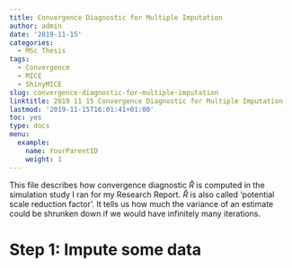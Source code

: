 ---
title: Convergence Diagnostic for Multiple Imputation
author: admin
date: '2019-11-15'
categories:
  - MSc Thesis
tags:
  - Convergence
  - MICE
  - ShinyMICE
slug: convergence-diagnostic-for-multiple-imputation
linktitle: 2019 11 15 Convergence Diagnostic for Multiple Imputation
lastmod: '2019-11-15T16:01:41+01:00'
toc: yes
type: docs
menu:
  example:
    name: YourParentID
    weight: 1
---

This file describes how convergence diagnostic $\widehat{R}$ is computed in the simulation study I ran for my Research Report. $\widehat{R}$ is also called 'potential scale reduction factor'. It tells us how much the variance of an estimate could be shrunken down if we would have infinitely many iterations.

# Step 1: Impute some data


